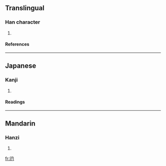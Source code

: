 {{see|尥}}

==Translingual==
===Han character===
{{Han char|rn=43|rad=尢|as=03|sn=6|four=|canj=金山心戈 (CUPI)}}
# {{defn|Han|sort=尢03}}
====References====
{{Han ref|kx=0298.080|dkj=07551|hdz=10552.130|uh=5C26|ud=23590}}
----
==Japanese==
===Kanji===
{{ja-kanji|grade=|rs=尢03}}
# {{defn|Japanese}} 
====Readings====
{{ja-readings|on=[[りょう]] (ryō), [[ほう]] (hō), [[ちょう]] (chō)|kun=[[ゆきなやむ]] (yukinayamu)}}
----
==Mandarin==
===Hanzi===
{{cmn-hanzi|pin=[[liào]] (liao4)|wg=liao<sup>4</sup>}}
# {{defn|Mandarin}}

[[fr:尦]]